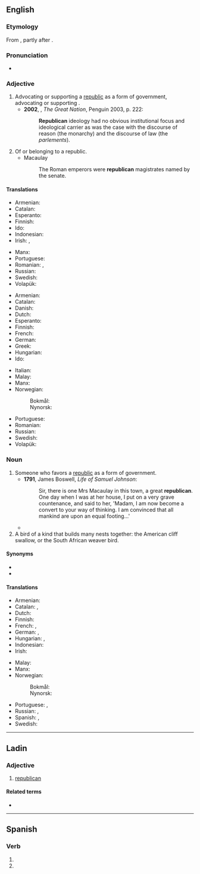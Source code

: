 {{also|Republican}}
==English==

===Etymology===
From {{suffix|republic|an|lang=en}}, partly after {{etyl|fr|en}} {{m|fr|républicain}}.

===Pronunciation===
* {{a|UK}} {{IPA|/ɹɪˈpʌblɪkən/|lang=en}}

===Adjective===
{{en-adj}}

# Advocating or supporting a [[republic]] as a form of government, advocating or supporting {{l|en|republicanism}}. {{defdate|from 17th c.}}
#* '''2002''', {{w|Colin Jones (historian)|Colin Jones}}, ''The Great Nation'', Penguin 2003, p. 222:
#*: '''Republican''' ideology had no obvious institutional focus and ideological carrier as was the case with the discourse of reason (the monarchy) and the discourse of law (the ''parlements'').
# Of or belonging to a republic. {{defdate|from 17th c.}}
#* Macaulay
#*: The Roman emperors were '''republican''' magistrates named by the senate.

====Translations====
{{trans-top|favoring a republic as form of government, favoring republicanism}}
* Armenian: {{t+|hy|հանրապետական}}
* Catalan: {{t|ca|republicà}}
* Esperanto: {{t|eo|respublikisma}}
* Finnish: {{t+|fi|tasavaltalainen}}
* Ido: {{t+|io|republikista}}
* Indonesian: {{t+|id|republiken}}
* Irish: {{t|ga|poblachtach}}, {{t|ga|poblachtánach}}
{{trans-mid}}
* Manx: {{t|gv|pobblaghtagh}}
* Portuguese: {{t+|pt|republicano}}
* Romanian: {{t+|ro|republican|m}}, {{t+|ro|republicană|f}}
* Russian: {{t+|ru|республика́нский}}
* Swedish: {{t+|sv|republikansk}}
* Volapük: {{t|vo|repüblikimik}}
{{trans-bottom}}

{{trans-top|of or belonging to a republic}}
* Armenian: {{t+|hy|հանրապետական}}
* Catalan: {{t|ca|republicà}}
* Danish: {{t|da|republikansk}}
* Dutch: {{t+|nl|republikeins}}
* Esperanto: {{t|eo|respublika}}
* Finnish: {{t+|fi|tasavaltalainen}}
* French: {{t+|fr|républicain}}
* German: {{t+|de|republikanisch}}
* Greek: {{t+|el|δημοκρατικός}}
* Hungarian: {{t+|hu|köztársasági}}
* Ido: {{t+|io|republikala}}
{{trans-mid}}
* Italian: {{t+|it|repubblicano}}
* Malay: {{t|ms|republik}}
* Manx: {{t|gv|pobblaghtagh}}
* Norwegian:
*: Bokmål: {{t|nb|republikansk}}
*: Nynorsk: {{t|nn|republikansk}}
* Portuguese: {{t+|pt|republicano}}
* Romanian: {{t+|ro|republican|m}}
* Russian: {{t+|ru|республика́нский}}
* Swedish: {{t+|sv|republikansk}}
* Volapük: {{t+|vo|repüblikik}}
{{trans-bottom}}

===Noun===
{{en-noun}}

# Someone who favors a [[republic]] as a form of government. {{defdate|from 17th c.}}
#* '''1791''', James Boswell, ''Life of Samuel Johnson'':
#*: Sir, there is one Mrs Macaulay in this town, a great '''republican'''. One day when I was at her house, I put on a very grave countenance, and said to her, 'Madam, I am now become a convert to your way of thinking. I am convinced that all mankind are upon an equal footing...'
#* {{quote-news|passage=Nationalists and republicans need to adopt a new approach to convince unionists of the merits of uniting Ireland, Gerry Adams has said.|work=Independent.ie|title=New approach needed to convince unionists about United Ireland, Adams tell conference|author=David Young|date=24 June 2017}}
# A bird of a kind that builds many nests together: the American cliff swallow, or the South African weaver bird.

====Synonyms====
* {{l|en|anti-monarchist}}
* {{l|en|antiroyalist}}

====Translations====
{{trans-top|someone who favors a republic}}
* Armenian: {{t+|hy|հանրապետական}}
* Catalan: {{t|ca|republicà|m}}, {{t+|ca|republicana|f}}
* Dutch: {{t+|nl|republikein}}
* Finnish: {{t+|fi|tasavaltalainen}}
* French: {{t+|fr|républicain|m}}, {{t+|fr|républicaine|f}}
* German: {{t+|de|Republikaner|m}}, {{t|de|Republikanerin|f}}
* Hungarian: {{t+|hu|republikánus}}, {{t|hu|köztársaságpárti}}
* Indonesian: {{t+|id|republiken}}
* Irish: {{t|ga|poblachtach|m}}
{{trans-mid}}
* Malay: {{t|ms|republikan}}
* Manx: {{t|gv|pobblaghtagh|m}}
* Norwegian:
*: Bokmål: {{t+|nb|republikaner|m}}
*: Nynorsk: {{t|nn|republikanar|m}}
* Portuguese: {{t+|pt|republicano|m}}, {{t+|pt|republicana|f}}
* Russian: {{t+|ru|республика́нец|m}}, {{t+|ru|республика́нка|f}}
* Spanish: {{t|es|republicano|m}}, {{t|es|republicana|f}}
* Swedish: {{t+|sv|republikan|c}}
{{trans-bottom}}

----

==Ladin==

===Adjective===
{{lld-adj|republican}}

# [[#English|republican]]

====Related terms====
* {{l|lld|republica}}

----

==Spanish==

===Verb===
{{head|es|verb form}}

# {{es-verb form of|republicar|ending=-ar|mood=indicative|tense=present|number=p|person=2|formal=y}}
# {{es-verb form of|republicar|ending=-ar|mood=indicative|tense=present|number=p|person=3}}